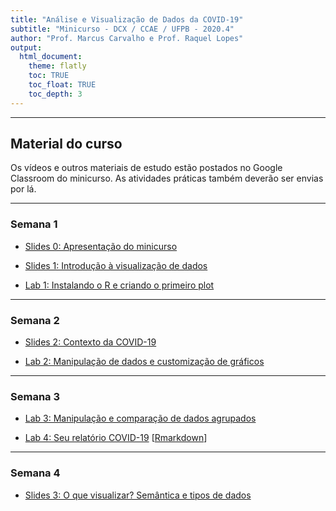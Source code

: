 ```yaml
---
title: "Análise e Visualização de Dados da COVID-19"
subtitle: "Minicurso - DCX / CCAE / UFPB - 2020.4"
author: "Prof. Marcus Carvalho e Prof. Raquel Lopes"
output:
  html_document:
    theme: flatly
    toc: TRUE
    toc_float: TRUE
    toc_depth: 3
---
```


******

## Material do curso

Os vídeos e outros materiais de estudo estão postados no Google Classroom do minicurso.
As atividades práticas também deverão ser envias por lá.

******

### Semana 1

- [Slides 0: Apresentação do minicurso](slides/00-apresentacao.html)

- [Slides 1: Introdução à visualização de dados](slides/01-introducao-vis.html)

- [Lab 1: Instalando o R e criando o primeiro plot](labs/01-instalacao_r.html)

******

### Semana 2

- [Slides 2: Contexto da COVID-19](slides/02-contexto-covid.html)

- [Lab 2: Manipulação de dados e customização de gráficos](labs/02-manipulacao_customizacao.html)

******

### Semana 3

- [Lab 3: Manipulação e comparação de dados agrupados](labs/03-comparacao.html)

- [Lab 4: Seu relatório COVID-19](labs/04-seu_relatorio_covid19.html) [[Rmarkdown](https://github.com/analise-de-dados-ufpb/vis-covid/blob/master/labs/04-seu_relatorio_covid19.Rmd)]

******

### Semana 4

- [Slides 3: O que visualizar? Semântica e tipos de dados](slides/03-o-que-visualizar.html)
